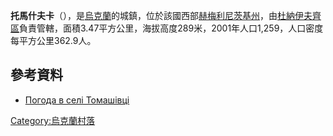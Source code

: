 {{coord|49|3|3|N|26|46|19|E|scale:100000|display=title}}

'''托馬什夫卡'''（{{lang-uk|Томашівка}}），是[[烏克蘭|烏克蘭]]的城鎮，位於該國西部[[赫梅利尼茨基州|赫梅利尼茨基州]]，由[[杜納伊夫齊區|杜納伊夫齊區]]負責管轄，面積3.47平方公里，海拔高度289米，2001年人口1,259，人口密度每平方公里362.9人。

==參考資料==
*[http://weather.in.ua/ua/hmel'nickaja/26265 Погода в селі Томашівці]{{Wayback|url=http://weather.in.ua/ua/hmel%27nickaja/26265 |date=20170509073942 }}

{{Ukraine-geo-stub}}
[[Category:烏克蘭村落|Category:烏克蘭村落]]